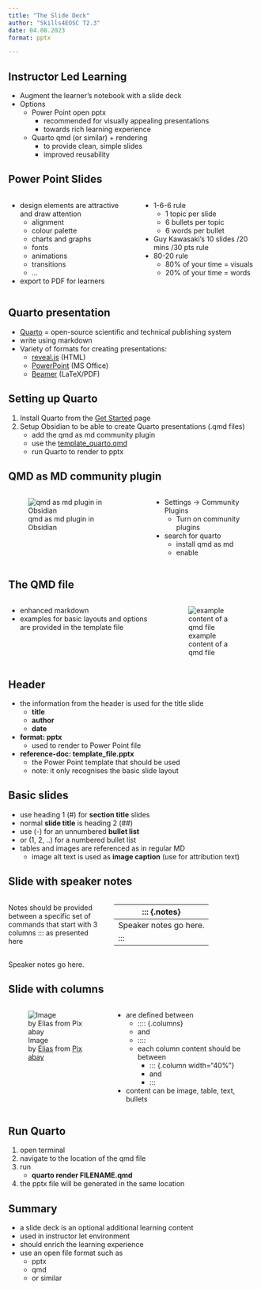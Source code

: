 ```yaml
---
title: "The Slide Deck"
author: "Skills4EOSC T2.3"
date: 04.08.2023
format: pptx

---
```


## Instructor Led Learning
- Augment the learner's notebook with a slide deck
- Options
	- Power Point open pptx 
		- recommended for visually appealing presentations
		- towards rich learning experience
	- Quarto qmd (or similar) + rendering
		- to provide clean, simple slides
		- improved reusability

## Power Point Slides
:::: {.columns}

::: {.column}
- design elements are attractive and draw attention
	- alignment
	- colour palette  
	- charts and graphs
	- fonts
	- animations
	- transitions
	- ...
- export to PDF for learners
:::

::: {.column}
- 1-6-6 rule
	- 1 topic per slide
	- 6 bullets per topic
	- 6 words per bullet
- Guy Kawasaki’s 10 slides /20 mins /30 pts rule
- 80-20 rule
	- 80% of your time = visuals 
	- 20% of your time = words
:::

::::

## Quarto presentation
- [Quarto](https://quarto.org/) = open-source scientific and technical publishing system
- write using markdown
- Variety of formats for creating presentations:
	- [reveal.js](https://quarto.org/docs/presentations/revealjs/) (HTML)
	- [PowerPoint](https://quarto.org/docs/presentations/powerpoint) (MS Office)
	- [Beamer](https://quarto.org/docs/presentations/beamer) (LaTeX/PDF)

## Setting up Quarto
1. Install Quarto from the [Get Started](https://quarto.org/docs/get-started/) page
2. Setup Obsidian to be able to create Quarto presentations (.qmd files)
	- add the qmd as md community plugin
	- use the [template_quarto.qmd](https://github.com/FAIR-by-Design-Methodology/templates/blob/main/resources/Learning%20Unit/template_quarto.qmd)
	- run Quarto to render to pptx

## QMD as MD community plugin
:::: {.columns}

::: {.column}
![qmd as md plugin in Obsidian](./attachments/install_qmd_as_md.png)
:::

::: {.column}
- Settings -> Community Plugins
	- Turn on community plugins
- search for quarto
	- install qmd as md
	- enable
:::

::::

## The QMD file
:::: {.columns}

::: {.column}
- enhanced markdown
- examples for basic layouts and options are provided in the template file
:::

::: {.column}
![example content of a qmd file](./attachments/qmd_file_example.png)
:::

::::


## Header
- the information from the header is used for the title slide
	- **title**
	- **author**
	- **date**
- **format: pptx** 
	- used to render to Power Point file
- **reference-doc: template_file.pptx**
	- the Power Point template that should be used
	- note: it only recognises the basic slide layout

## Basic slides
- use heading 1 (#) for **section title** slides
- normal **slide title** is heading 2 (##)
- use (-) for an unnumbered **bullet list**
- or (1, 2, ..) for a numbered bullet list
- tables and images are referenced as in regular MD
	- image alt text is used as **image caption** (use for attribution text)

## Slide with speaker notes

:::: {.columns}

::: {.column width="40%"}
Notes should be provided between a specific set of commands that start with 3 columns ::: as presented here
:::

::: {.column width="60%"}
| ::: {.notes} |
|---|
| Speaker notes go here. |
| ::: |
:::

::::

::: {.notes}
Speaker notes go here.
:::

## Slide with columns
:::: {.columns}

::: {.column width="40%"}
![Image by [Elias](https://pixabay.com/users/sch%C3%A4ferle-3372715/?utm_source=link-attribution&utm_medium=referral&utm_campaign=image&utm_content=2127669) from [Pixabay](https://pixabay.com//?utm_source=link-attribution&utm_medium=referral&utm_campaign=image&utm_content=2127669)](./attachments/stone-gda5043761_1280.png)
:::

::: {.column width="60%"}
- are defined between 
	- :::: {.columns}
	- and
	- ::::
	- each column content should be between 
		- ::: {.column width="40%"}
		- and
		- :::
- content can be image, table, text, bullets
:::

::::

## Run Quarto
1. open terminal
2. navigate to the location of the qmd file
3. run
	- **quarto render FILENAME.qmd**
4. the pptx file will be generated in the same location

## Summary
- a slide deck is an optional additional learning content 
- used in instructor let environment
- should enrich the learning experience
- use an open file format such as
	- pptx
	- qmd
	- or similar